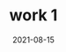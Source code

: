 ---
title: "work 1"
date: "2021-08-15"
topic: "Node.JS"
work_image: "./imgCard.png"
github : "https://github.com/Sabri0o"
workUrl : "https://github.com/Sabri0o"
description : "Lorem 2 ipsum dolor sit amet. Ex galisum sint est autem eveniet id
deleniti assumenda eum provident laudantium est esse voluptatem est
repellendus ratione. Ex sequi quas est asperiores odit eum
voluptatem enim. Et officia aliquam qui corrupti eaque hic excepturi
accusamus vel inventore alias non deleniti corrupti et molestiae
quas."
---
